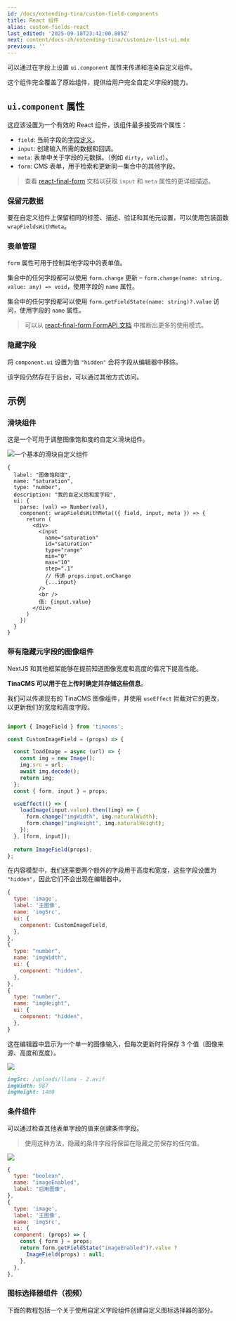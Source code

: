 ```yaml
---
id: /docs/extending-tina/custom-field-components
title: React 组件
alias: custom-fields-react
last_edited: '2025-09-18T23:42:00.805Z'
next: content/docs-zh/extending-tina/customize-list-ui.mdx
previous: ''
---
```


可以通过在字段上设置 `ui.component` 属性来传递和渲染自定义组件。

这个组件完全覆盖了原始组件，提供给用户完全自定义字段的能力。

## `ui.component` 属性

这应该设置为一个有效的 React 组件，该组件最多接受四个属性：

* `field`: 当前字段的[字段定义](https://tinacms.org/docs/reference/toolkit/fields)。
* `input`: 创建输入所需的数据和回调。
* `meta`: 表单中关于字段的元数据。（例如 `dirty`，`valid`）。
* `form`: CMS 表单，用于检索和更新同一集合中的其他字段。

> 查看 [react-final-form](https://github.com/final-form/react-final-form#fieldrenderprops) 文档以获取 `input` 和 `meta` 属性的更详细描述。

### 保留元数据

要在自定义组件上保留相同的标签、描述、验证和其他元设置，可以使用包装函数 `wrapFieldsWithMeta`。

### 表单管理

`form` 属性可用于控制其他字段中的表单值。

集合中的任何字段都可以使用 `form.change` 更新 – `form.change(name: string, value: any) => void`，使用字段的 `name` 属性。

集合中的任何字段都可以使用 `form.getFieldState(name: string)?.value` 访问，使用字段的 `name` 属性。

> 可以从 [react-final-form FormAPI 文档](https://final-form.org/docs/final-form/types/FormApi) 中推断出更多的使用模式。

### 隐藏字段

将 `component.ui` 设置为值 `"hidden"` 会将字段从编辑器中移除。

该字段仍然存在于后台，可以通过其他方式访问。

## 示例

### 滑块组件

这是一个可用于调整图像饱和度的自定义滑块组件。

![一个基本的滑块自定义组件](/img/docs/extending-tina/image-saturation.png)

```tsx
{
  label: "图像饱和度",
  name: "saturation",
  type: "number",
  description: "我的自定义饱和度字段",
  ui: {
    parse: (val) => Number(val),
    component: wrapFieldsWithMeta(({ field, input, meta }) => {
      return (
        <div>
          <input
            name="saturation"
            id="saturation"
            type="range"
            min="0"
            max="10"
            step=".1"
            // 传递 props.input.onChange
            {...input}
          />
          <br />
          值: {input.value}
        </div>
      )
    })
  }
}
```

### 带有隐藏元字段的图像组件

NextJS 和其他框架能够在提前知道图像宽度和高度的情况下提高性能。

**TinaCMS 可以用于在上传时确定并存储这些信息**。

我们可以传递现有的 TinaCMS 图像组件，并使用 `useEffect` 拦截对它的更改，以更新我们的宽度和高度字段。

```javascript

import { ImageField } from 'tinacms';

const CustomImageField = (props) => {

  const loadImage = async (url) => {
    const img = new Image();
    img.src = url;
    await img.decode();
    return img;
  };
  const { form, input } = props;

  useEffect(() => {
    loadImage(input.value).then((img) => {
      form.change("imgWidth", img.naturalWidth);
      form.change("imgHeight", img.naturalHeight);
    });
  }, [form, input]);
  
  return ImageField(props);
};
```

在内容模型中，我们还需要两个额外的字段用于高度和宽度，这些字段设置为 `"hidden"`，因此它们不会出现在编辑器中。

```javascript
{
  type: 'image',
  label: '主图像',
  name: 'imgSrc',
  ui: {
    component: CustomImageField,
  },
},
{
  type: "number",
  name: "imgWidth",
  ui: {
    component: "hidden",
  },
},
{
  type: "number",
  name: "imgHeight",
  ui: {
    component: "hidden",
  },
}
```

这在编辑器中显示为一个单一的图像输入，但每次更新时将保存 3 个值（图像来源、高度和宽度）。

![](/img/docs/reference/SCR-20250317-mtnf.png)

```markdown
imgSrc: /uploads/llama - 2.avif
imgWidth: 987
imgHeight: 1480
```

### 条件组件

可以通过检查其他表单字段的值来创建条件字段。

> 使用这种方法，隐藏的条件字段将保留在隐藏之前保存的任何值。

![](</gif/Screen Recording 2025-03-17 at 3.21.09 pm.gif>)

```javascript
{
  type: "boolean",
  name: "imageEnabled",
  label: "启用图像",
},
{
  type: 'image',
  label: '主图像',
  name: 'imgSrc',
  ui: {
  component: (props) => {
    const { form } = props;
    return form.getFieldState("imageEnabled")?.value ?
      ImageField(props) : null;
    },
  },
},
```

### 图标选择器组件（视频）

下面的教程包括一个关于使用自定义字段组件创建自定义图标选择器的部分。

<Youtube embedSrc="https://www.youtube.com/embed/amSRwAbgMR0?start=744" />